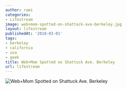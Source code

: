 ```yaml
---
author: rami
categories:
- Lifestream
image: web+mom-spotted-on-shattuck-ave-berkeley.jpg
layout: lifestream
publishedAt: '2010-03-01'
tags:
- berkeley
- california
- usa
- geek
title: Web+Mom Spotted on Shattuck Ave. Berkeley
url: lifestream
---
```


![Web+Mom Spotted on Shattuck Ave. Berkeley](/assets/images/content/lifestream/web+mom-spotted-on-shattuck-ave-berkeley.jpg)